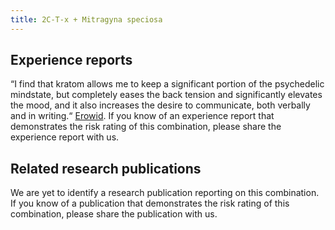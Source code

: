 ---
title: 2C-T-x + Mitragyna speciosa
---

## Experience reports

“I find that kratom allows me to keep a significant portion of the psychedelic mindstate, but completely eases the back tension and significantly elevates the mood, and it also increases the desire to communicate, both verbally and in writing.“ [Erowid](https://www.erowid.org/experiences/exp.php?ID=46903).
If you know of an experience report that demonstrates the risk rating of this combination, please share the experience report with us.


## Related research publications

We are yet to identify a research publication reporting on this combination. If you know of a publication that demonstrates the risk rating of this combination, please share the publication with us.
